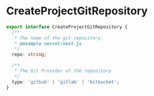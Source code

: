 # CreateProjectGitRepository

```typescript
export interface CreateProjectGitRepository {
  /**
   * The name of the git repository.
   * @example vercel/next.js
   */
  repo: string;

  /**
   * The Git Provider of the repository
   */
  type: 'github' | 'gitlab' | 'bitbucket';
}
```
